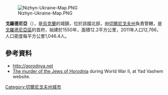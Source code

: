 {{No footnotes|time=2015-09-16T14:22:14+00:00}}
[[Image:Nizhyn-Ukraine-Map.PNG|right]]

'''戈羅德尼亞'''（{{lang-uk|Городня}}），是[[烏克蘭|烏克蘭]]的城鎮，位於該國北部，由[[切爾尼戈夫州|切爾尼戈夫州]]負責管轄，是[[戈羅德尼亞區|戈羅德尼亞區]]的首府，始建於1550年，面積12.2平方公里，2011年人口12,766，人口密度每平方公里1,046.4人。

{{Coord|51|53|26|N|31|35|37|E|display=title}}

==參考資料==
* http://gorodnya.net {{Wayback|url=http://gorodnya.net/ |date=20201114201651 }}
* [http://www.yadvashem.org/untoldstories/database/index.asp?cid=405 The murder of the Jews of Horodnia] {{Wayback|url=http://www.yadvashem.org/untoldstories/database/index.asp?cid=405 |date=20150519151516 }} during World War II, at Yad Vashem website.

{{DEFAULTSORT:Городня}}
[[Category:切爾尼戈夫州城市|Category:切爾尼戈夫州城市]]


{{Chernihiv-geo-stub}}